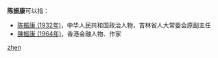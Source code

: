 '''陈振康'''可以指：
* [[陈振康_(1932年)|陈振康 (1932年)]]，中华人民共和国政治人物，吉林省人大常委会原副主任
* [[陳振康_(1964年)|陳振康 (1964年)]]，香港金融人物、作家

{{disambig}}

[[Category:三字陈姓人名消歧义|zhen]]